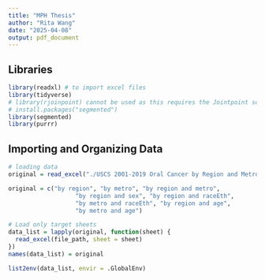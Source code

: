 ```yaml
---
title: "MPH Thesis"
author: "Rita Wang"
date: "2025-04-08"
output: pdf_document
---
```


## Libraries
```r
library(readxl) # to import excel files
library(tidyverse)
# library(rjoinpoint) cannot be used as this requires the Jointpoint software NOT compatiable with MAC
# install.packages("segmented")
library(segmented)
library(purrr)
```

## Importing and Organizing Data
```r
# loading data
original = read_excel("./USCS 2001-2019 Oral Cancer by Region and Metro.xlsx")

original = c("by region", "by metro", "by region and metro", 
                   "by region and sex", "by region and raceEth", 
                   "by metro and raceEth", "by region and age", 
                   "by metro and age")

# Load only target sheets
data_list = lapply(original, function(sheet) {
  read_excel(file_path, sheet = sheet)
})
names(data_list) = original

list2env(data_list, envir = .GlobalEnv)


```